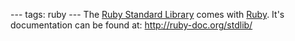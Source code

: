 ---
tags: ruby
---
The [[Ruby Standard Library]] comes with [[Ruby]]. It's documentation can be found at: http://ruby-doc.org/stdlib/
